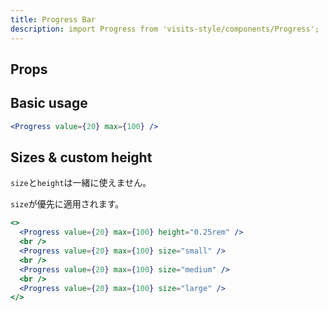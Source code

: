 ```yaml
---
title: Progress Bar
description: import Progress from 'visits-style/components/Progress';
---
```


## Props


## Basic usage

```jsx live
<Progress value={20} max={100} />
```


## Sizes & custom height

`size`と`height`は一緒に使えません。

`size`が優先に適用されます。

```jsx live
<>
  <Progress value={20} max={100} height="0.25rem" />
  <br />
  <Progress value={20} max={100} size="small" />
  <br />
  <Progress value={20} max={100} size="medium" />
  <br />
  <Progress value={20} max={100} size="large" />
</>
```
